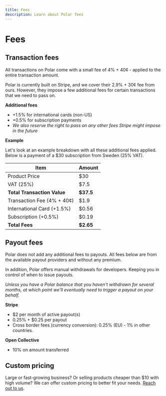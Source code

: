 ```yaml
---
title: Fees
description: Learn about Polar fees
---
```


# Fees

## Transaction fees

All transactions on Polar come with a small fee of 4% + 40¢ - applied to the entire
transaction amount.

Polar is currently built on Stripe, and we cover their 2.9% + 30¢ fee from ours.
However, they impose a few additional fees for certain transactions that we need to pass on.

**Additional fees**

- +1.5% for international cards (non-US)
- +0.5% for subscription payments
- _We also reserve the right to pass on any other fees Stripe might impose in
  the future_

**Example**

Let's look at an example breakdown with all these additional fees applied.
Below is a payment of a $30 subscription from Sweden (25% VAT).

| Item                        | Amount    |
| --------------------------- | --------- |
| Product Price               | $30       |
| VAT (25%)                   | $7.5      |
| **Total Transaction Value** | **$37.5** |
| Transaction Fee (4% + 40¢)  | $1.9      |
| International Card (+1.5%)  | $0.56     |
| Subscription (+0.5%)        | $0.19     |
| **Total Fees**              | **$2.65** |

## Payout fees

Polar does not add any additional fees to payouts. All fees below are from the
available payout providers and without any premium.

In addition, Polar offers manual withdrawals for developers. Keeping you in
control of when to issue payouts.

_Unless you have a Polar balance that you haven't withdrawn for several months, at
which point we'll eventually need to trigger a payout on your behalf._

**Stripe**

- $2 per month of active payout(s)
- 0.25% + $0.25 per payout
- Cross border fees (currency conversion): 0.25% (EU) - 1% in other countries.

**Open Collective**

- 10% on amount transferred

## Custom pricing

Large or fast-growing business? Or selling products cheaper than $10 with high
volume? We can offer custom pricing to better fit your needs. [Reach out to
us](/docs/support).
